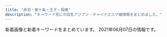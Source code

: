 ```yaml
---
title: "赤羽・東十条・王子・板橋"
description: "キーワード別にの巨乳アジアン・チャイナエステ嬢情報をまとめました。"
---
```


新着画像と新着キーワードをまとめています。
2021年06月07日の情報です。

<DmmAffiliateIns />
<KeywordTable
  shops={
    [
    {
        "station": "JR\u6771\u5341\u6761\u99c5\u5317\u53e3",
        "keywords": {
            "86": 2,
            "D": 2
        },
        "name": "\u9999\u9999",
        "img_links": [
            "http://shanshan-esthe.com/img/no.png",
            "http://shanshan-esthe.com/img/sta0.jpg",
            "http://shanshan-esthe.com/img/sta14.jpg",
            "http://shanshan-esthe.com/img/st14.jpg",
            "http://shanshan-esthe.com/img/st16.jpg"
        ],
        "url": "http://shanshan-esthe.com/"
    },
    {
        "station": "JR\u8d64\u7fbd\u99c5\u5357\u53e3",
        "name": "Darling \uff5e\u30c0\u30fc\u30ea\u30f3\uff5e",
        "url": "http://www.darling.esjp.info/",
        "img_links": [
            "http://www.darling.esjp.info/img/nav-006.png",
            "http://www.darling.esjp.info/img/top01.png",
            "http://www.darling.esjp.info/files/008.jpg",
            "http://www.darling.esjp.info/img/nav-004.png",
            "http://www.darling.esjp.info/img/nav-002.png",
            "http://www.darling.esjp.info/img/stt.jpg",
            "http://www.darling.esjp.info/img/nav-003.png",
            "http://www.darling.esjp.info/img/nav-005.png",
            "http://www.darling.esjp.info/files/001.jpg",
            "http://www.darling.esjp.info/files/007.jpg",
            "http://www.darling.esjp.info/img/tel.png",
            "http://www.darling.esjp.info/img/nav-001.png",
            "http://www.darling.esjp.info/img/stb.jpg",
            "http://www.darling.esjp.info/files/002.jpg",
            "http://www.darling.esjp.info/files/003.jpg"
        ],
        "keywords": {
            "87": 4,
            "D": 5,
            "86": 1
        }
    },
    {
        "station": "JR\u8d64\u7fbd\u99c5",
        "name": "\u30e1\u30eb\u30c6\u30a3\u2015\u30e9\u30f4",
        "img_links": [
            "http://meltylove.xyz/images/r1.png",
            "http://meltylove.xyz/images/g3.jpg",
            "http://meltylove.xyz/images/s3.png",
            "http://meltylove.xyz/images/r3.png",
            "http://meltylove.xyz/images/g1.jpg",
            "http://meltylove.xyz/images/g2.jpg",
            "http://meltylove.xyz/images/room4.png",
            "http://meltylove.xyz/images/g4.jpg",
            "http://meltylove.xyz/images/top.jpg",
            "http://meltylove.xyz/images/room1.jpg",
            "http://meltylove.xyz/images/room3.png",
            "http://meltylove.xyz/images/room2.png",
            "http://meltylove.xyz/images/end.png",
            "http://meltylove.xyz/images/r2.png",
            "http://meltylove.xyz/images/g0.jpg",
            "http://meltylove.xyz/images/g5.jpg",
            "http://meltylove.xyz/images/s1.png",
            "http://meltylove.xyz/images/new.png"
        ],
        "keywords": {
            "87": 2,
            "84": 6,
            "C": 6,
            "88": 2,
            "D": 4,
            "86": 9
        },
        "url": "http://meltylove.xyz/"
    },
    {
        "img_links": [
            "http://angel-aroma.net/img/m3.jpg",
            "http://angel-aroma.net/img/m2.jpg",
            "http://angel-aroma.net/img/m4.jpg",
            "http://angel-aroma.net/img/sta1.jpg",
            "http://angel-aroma.net/img/qr.jpg",
            "http://angel-aroma.net/img/sta6.jpg",
            "http://angel-aroma.net/img/top.jpg",
            "http://angel-aroma.net/img/m6.jpg",
            "http://angel-aroma.net/img/m1.jpg",
            "http://angel-aroma.net/img/stafft.jpg",
            "http://angel-aroma.net/img/sta3.jpg",
            "http://angel-aroma.net/img/m5.jpg",
            "http://angel-aroma.net/img/m20.jpg",
            "http://angel-aroma.net/img/sta2.jpg",
            "http://angel-aroma.net/img/m10.jpg",
            "http://angel-aroma.net/img/sta5.jpg",
            "http://angel-aroma.net/img/m30.jpg",
            "http://angel-aroma.net/img/no.png"
        ],
        "name": "\u30c0\u30fc\u30ea\u30f3",
        "station": "JR\u8d64\u7fbd\u99c5\u6771\u53e3",
        "keywords": {
            "86": 4,
            "87": 2,
            "82": 2,
            "84": 2
        },
        "url": "http://angel-aroma.net/"
    },
    {
        "keywords": {},
        "station": "JR\u738b\u5b50\u99c5\u5317\u53e3",
        "name": "Lucky",
        "img_links": [],
        "url": "https://kirakira.xyz.mn/"
    },
    {
        "keywords": {},
        "station": "JR\u8d64\u7fbd\u99c5\u5357\u53e3",
        "name": "\u53f0\u6e7e\u30a2\u30ed\u30de",
        "img_links": [
            "http://esthe-taiwanaroma.com/img/aoi.jpg",
            "http://esthe-taiwanaroma.com/img/anna.png",
            "http://esthe-taiwanaroma.com/img/2biore.png",
            "http://esthe-taiwanaroma.com/img/3kenon.png",
            "http://esthe-taiwanaroma.com/img/sara2.jpg",
            "http://esthe-taiwanaroma.com/img/pagetop.png",
            "http://esthe-taiwanaroma.com/img/ami.jpg",
            "http://esthe-taiwanaroma.com/img/corona-4.jpg",
            "http://esthe-taiwanaroma.com/img/hina.jpg",
            "http://esthe-taiwanaroma.com/img/mask04.jpg",
            "http://esthe-taiwanaroma.com/img/4ugai.png",
            "http://esthe-taiwanaroma.com/img/mask01.jpg",
            "http://esthe-taiwanaroma.com/img/mika2.jpg",
            "http://esthe-taiwanaroma.com/img/yuki.jpg",
            "http://esthe-taiwanaroma.com/img/miyu.jpg",
            "http://esthe-taiwanaroma.com/img/erika01.jpg",
            "http://esthe-taiwanaroma.com/img/tel_img.png",
            "http://esthe-taiwanaroma.com/img/corona-3.jpg",
            "http://esthe-taiwanaroma.com/img/mami03.png",
            "http://esthe-taiwanaroma.com/img/mami.jpg",
            "http://esthe-taiwanaroma.com/img/emi001.jpg",
            "http://esthe-taiwanaroma.com/img/photo_01.jpg",
            "http://esthe-taiwanaroma.com/img/corona-5.jpg",
            "http://esthe-taiwanaroma.com/img/mizuho03.jpg",
            "http://esthe-taiwanaroma.com/img/mask03.jpg",
            "http://esthe-taiwanaroma.com/img/sayaka.jpg",
            "http://esthe-taiwanaroma.com/img/iphone.png",
            "http://esthe-taiwanaroma.com/img/kasumi.jpg",
            "http://esthe-taiwanaroma.com/img/topbg02.jpg",
            "http://esthe-taiwanaroma.com/img/corona-2.jpg",
            "http://esthe-taiwanaroma.com/img/mask05.jpg",
            "http://esthe-taiwanaroma.com/img/mask02.jpg",
            "http://esthe-taiwanaroma.com/img/head_img.png",
            "http://esthe-taiwanaroma.com/img/sara002.jpg",
            "http://esthe-taiwanaroma.com/img/1purazuma.png"
        ],
        "url": "http://esthe-taiwanaroma.com/"
    },
    {
        "img_links": [
            "https://nippori-massage.com/icon/twitter.png",
            "https://nippori-massage.com/images/esthe3.jpg",
            "https://nippori-massage.com/images/esthe1.jpg",
            "https://nippori-massage.com/icon/line.png",
            "https://scdn.line-apps.com/n/line_add_friends/btn/ja.png",
            "https://nippori-massage.com/images/obi.jpg",
            "https://nippori-massage.com/room/room-l4.jpg",
            "https://nippori-massage.com/line/10min-coupon.png",
            "https://nippori-massage.com//icon/facebook.png",
            "https://nippori-massage.com/room/room-l1.jpg",
            "https://nippori-massage.com/staff/sakura-l1.jpg",
            "https://nippori-massage.com/room/room-l3.jpg",
            "https://nippori-massage.com/icon/facebook.png",
            "https://nippori-massage.com/room/room-l2.jpg",
            "https://nippori-massage.com/images/clear.png",
            "https://nippori-massage.com/images/main1.jpg",
            "https://nippori-massage.com/images/esthe4.jpg",
            "https://nippori-massage.com/footer/footer-staff.png",
            "https://nippori-massage.com/footer/footer-line.png",
            "https://nippori-massage.com/images/qrcode.png",
            "https://nippori-massage.com/staff/sakura-s1.jpg",
            "https://nippori-massage.com/line/line-qr.png",
            "https://nippori-massage.com/mens-esthe/2021/04/15/sakura-s1.jpg",
            "https://nippori-massage.com/images/main-sp.jpg",
            "https://nippori-massage.com/icon/yelp.png",
            "https://nippori-massage.com/images/esthe2.jpg",
            "https://nippori-massage.com/footer/footer-tel.png",
            "https://nippori-massage.com/images/header3.png",
            "https://nippori-massage.com/images/line_friend.png"
        ],
        "station": "\u5c3e\u4e45\u99c5",
        "name": "\u56de\u697d\u82d1",
        "url": "https://nippori-massage.com/",
        "keywords": {}
    },
    {
        "station": "JR\u8d64\u7fbd\u99c5\u6771\u53e3",
        "url": "http://www.kaen.relaxmens.com/",
        "keywords": {
            "85": 30,
            "D": 6,
            "86": 6,
            "87": 6,
            "E": 6,
            "C": 30
        },
        "img_links": [
            "http://www.kaen.relaxmens.com/images/maining.jpg",
            "http://www.kaen.relaxmens.com/files/007.jpg",
            "http://www.kaen.relaxmens.com/images/img_tel.png",
            "http://www.kaen.relaxmens.com/images/acc2.jpg",
            "http://www.kaen.relaxmens.com/images/kanban.jpg",
            "http://www.kaen.relaxmens.com/images/top.jpg",
            "http://www.kaen.relaxmens.com/images/sp_top.jpg",
            "http://www.kaen.relaxmens.com/files/005.jpg",
            "http://www.kaen.relaxmens.com/images/sp_tit_therapist.png",
            "http://www.kaen.relaxmens.com/images/tit_new.png",
            "http://www.kaen.relaxmens.com/files/006.jpg",
            "http://www.kaen.relaxmens.com/files/008.jpg",
            "http://www.kaen.relaxmens.com/images/acc1.jpg",
            "http://www.kaen.relaxmens.com/images/acc3.jpg",
            "http://www.kaen.relaxmens.com/images/sp_tit_new.png",
            "http://www.kaen.relaxmens.com/files/009.jpg",
            "http://www.kaen.relaxmens.com/images/acc4.jpg",
            "http://www.kaen.relaxmens.com/files/002.jpg",
            "http://www.kaen.relaxmens.com/images/acc5.jpg",
            "http://www.kaen.relaxmens.com/images/tit_therapist.png",
            "http://www.kaen.relaxmens.com/files/001.jpg"
        ],
        "name": "\u83ef\u8276"
    },
    {
        "img_links": [
            "http://www.e-baby.work/staff/rina1.jpg",
            "http://www.e-baby.work/staff/haru1.jpg",
            "http://www.e-baby.work/staff/yuka1.jpg",
            "http://www.e-baby.work/img/all/loader.png",
            "http://www.e-baby.work/staff/maya1.jpg",
            "http://www.e-baby.work/staff/mihoc.jpg",
            "http://www.e-baby.work/staff/karen1.jpg",
            "http://www.e-baby.work/staff/kumi1.jpg",
            "http://www.e-baby.work/staff/miho1.jpg",
            "http://www.e-baby.work/img/all/icon2.png"
        ],
        "keywords": {
            "D": 3,
            "85": 1,
            "87": 2,
            "89": 1,
            "84": 1,
            "86": 2,
            "E": 3,
            "C": 1
        },
        "name": "\u30a2\u30a4\u30ea\u30b9",
        "station": "JR\u8d64\u7fbd\u99c5\u6771\u53e3",
        "url": "http://www.e-baby.work/"
    },
    {
        "url": "http://esthe-japan.work/flower/",
        "station": "JR\u8d64\u7fbd\u99c5\u5357\u6539\u672d\u53e3(\u6771)",
        "name": "FLOWER",
        "img_links": [
            "http://esthe-japan.work/flower/upload/202004/1588153474.png"
        ],
        "keywords": {
            "\u30bb\u30af\u30b7\u30fc": 6,
            "87": 3,
            "98": 1,
            "88": 3,
            "89": 3
        }
    },
    {
        "url": "http://lastpara.net/",
        "station": "JR\u8d64\u7fbd\u99c5\u5357\u53e3",
        "keywords": {
            "85": 9,
            "90": 2,
            "84": 4,
            "86": 4
        },
        "img_links": [
            "http://lastpara.net/img/event/camp_top_02.jpg",
            "http://lastpara.net/image/cast/cast_287_1_l.jpg",
            "http://lastpara.net/image/cast/cast_263_1_l.jpg",
            "http://lastpara.net/image/cast/cast_261_1_l.jpg",
            "http://lastpara.net/image/cast/cast_262_1_l.jpg",
            "http://lastpara.net/img/news-ttl.jpg",
            "http://lastpara.net/image/cast/cast_256_1_s.jpg",
            "http://lastpara.net/image/cast/cast_259_1_l.jpg",
            "http://lastpara.net/image/cast/cast_265_1_l.jpg",
            "http://lastpara.net/image/cast/cast_256_1_l.jpg",
            "http://lastpara.net/img/recuit.png",
            "http://lastpara.net/image/cast/cast_263_1_s.jpg",
            "http://lastpara.net/image/cast/cast_286_1_l.jpg",
            "http://lastpara.net/image/cast/cast_287_1_s.jpg",
            "http://lastpara.net/image/cast/cast_265_1_s.jpg",
            "http://lastpara.net/image/cast/cast_255_1_l.jpg",
            "http://lastpara.net/image/cast/cast_286_1_s.jpg",
            "http://lastpara.net/image/cast/cast_259_1_s.jpg"
        ],
        "name": "Last Paradise \uff5e\u30e9\u30b9\u30c8\u30d1\u30e9\u30c0\u30a4\u30b9\uff5e"
    },
    {
        "keywords": {},
        "img_links": [
            "https://higashijujo-mensesthe.com/images/camp.jpg",
            "https://higashijujo-mensesthe.com/staff/kimi-s2.jpg",
            "https://higashijujo-mensesthe.com/images/main1.jpg",
            "https://higashijujo-mensesthe.com/staff/runa-l1.jpg",
            "https://higashijujo-mensesthe.com/room/room-l4.jpg",
            "https://higashijujo-mensesthe.com/room/esthe3.jpg",
            "https://higashijujo-mensesthe.com/2019/10/21/rika-s1.jpg",
            "https://higashijujo-mensesthe.com/2019/08/10/kimi-s1.jpg",
            "https://higashijujo-mensesthe.com/menu/info.png",
            "https://higashijujo-mensesthe.com/room/room-l1.jpg",
            "https://higashijujo-mensesthe.com/menu/home.png",
            "https://higashijujo-mensesthe.com/button/staff.png",
            "https://higashijujo-mensesthe.com/images/clear.png",
            "https://higashijujo-mensesthe.com/room/esthe1.jpg",
            "https://higashijujo-mensesthe.com/staff/satomi-s1.jpg",
            "https://higashijujo-mensesthe.com/staff/lime-s1.jpg",
            "https://higashijujo-mensesthe.com/staff/lime-l1.jpg",
            "https://higashijujo-mensesthe.com/images/footer-r.png",
            "https://higashijujo-mensesthe.com/button/blog.png",
            "https://higashijujo-mensesthe.com/icon/twitter.png",
            "https://higashijujo-mensesthe.com/button/home.png",
            "https://higashijujo-mensesthe.com/room/esthe2.jpg",
            "https://higashijujo-mensesthe.com/menu/blog.png",
            "https://higashijujo-mensesthe.com/staff/satomi-l1.jpg",
            "https://higashijujo-mensesthe.com/room/room-l3.jpg",
            "https://higashijujo-mensesthe.com/2019/08/23/satomi-s1.jpg",
            "https://higashijujo-mensesthe.com/icon/facebook.png",
            "https://higashijujo-mensesthe.com/icon/yelp.png",
            "https://higashijujo-mensesthe.com/menu/gallery.png",
            "https://higashijujo-mensesthe.com/staff/kimi-l2.jpg",
            "https://higashijujo-mensesthe.com/images/footer-l.png",
            "https://higashijujo-mensesthe.com/images/header3.png",
            "https://higashijujo-mensesthe.com/images/qrcode.png",
            "https://higashijujo-mensesthe.com/images/main-sp.jpg",
            "https://higashijujo-mensesthe.com/staff/kimi-s1.jpg",
            "https://higashijujo-mensesthe.com/staff/kimi-l1.jpg",
            "https://higashijujo-mensesthe.com/icon/line.png",
            "https://higashijujo-mensesthe.com/staff/rika-s1.jpg",
            "https://higashijujo-mensesthe.com/images/flower.png",
            "https://higashijujo-mensesthe.com/staff/runa-s1.jpg",
            "https://higashijujo-mensesthe.com/room/room-l2.jpg",
            "https://higashijujo-mensesthe.com/2020/02/29/lime-s1.jpg",
            "https://higashijujo-mensesthe.com/2019/08/22/runa-s1.jpg",
            "https://higashijujo-mensesthe.com/staff/rika-l1.jpg",
            "https://higashijujo-mensesthe.com/menu/friend.png"
        ],
        "station": "JR\u6771\u5341\u6761\u99c5\u5317\u53e3",
        "name": "Love Sea",
        "url": "https://higashijujo-mensesthe.com/"
    },
    {
        "keywords": {
            "87": 6,
            "86": 8,
            "C": 15,
            "E": 6,
            "85": 2,
            "D": 10
        },
        "name": "Cocosia \uff5e\u30b3\u30b3\u30b7\u30a2\uff5e",
        "url": "http://www.cocosia.work/",
        "img_links": [
            "http://www.cocosia.work/staff/rea.jpg",
            "http://www.cocosia.work/staff/rea1.jpg",
            "http://www.cocosia.work/img/bn_contact_sp.jpg",
            "http://www.cocosia.work/staff/mao1.jpg",
            "http://www.cocosia.work/img/i_tel.png",
            "http://www.cocosia.work/img/header_info.png",
            "http://www.cocosia.work/staff/mao.jpg",
            "http://www.cocosia.work/staff/yuyu1.jpg",
            "http://www.cocosia.work/staff/mika1.jpg",
            "http://www.cocosia.work/img/int3.jpg",
            "http://www.cocosia.work/img/int2_sp.jpg",
            "http://www.cocosia.work/staff/hina1.jpg",
            "http://www.cocosia.work/staff/yuyu.jpg",
            "http://www.cocosia.work/img/int3_sp.jpg",
            "http://www.cocosia.work/img/concept.jpg",
            "http://www.cocosia.work/img/bn_howto_sp.jpg",
            "http://www.cocosia.work/staff/riya1.jpg",
            "http://www.cocosia.work/img/bn_contact.jpg",
            "http://www.cocosia.work/img/int2.jpg",
            "http://www.cocosia.work/staff/hina.jpg",
            "http://www.cocosia.work/staff/mika.jpg",
            "http://www.cocosia.work/staff/riya.jpg",
            "http://www.cocosia.work/img/int1_sp.jpg",
            "http://www.cocosia.work/img/bn_howto.jpg",
            "http://www.cocosia.work/img/int1.jpg",
            "http://www.cocosia.work/img/concept_sp.jpg"
        ],
        "station": "JR\u8d64\u7fbd\u99c5\u897f\u53e3"
    },
    {
        "keywords": {
            "84": 3,
            "85": 3,
            "86": 3,
            "83": 3
        },
        "name": "\u767e\u5408",
        "img_links": [
            "http://yuri.msa.jp/images/ser3.jpg",
            "http://yuri.msa.jp/images/staff_03.jpg",
            "http://yuri.msa.jp/images/staff_bj4.png",
            "http://yuri.msa.jp/layer/images/top/top_01.jpg",
            "http://yuri.msa.jp/layer/images/top/top_04.jpg",
            "http://yuri.msa.jp/images/staff_02.jpg",
            "http://yuri.msa.jp/layer/images/top/top_08.png",
            "http://yuri.msa.jp/images/s_info.png",
            "http://yuri.msa.jp/images/staff_04.jpg",
            "http://yuri.msa.jp/images/info.png",
            "http://yuri.msa.jp/layer/images/top.jpg",
            "http://yuri.msa.jp/images/s_service.png",
            "http://yuri.msa.jp/images/wenzi-staff.png",
            "http://yuri.msa.jp/layer/images/top/top_06.jpg",
            "http://yuri.msa.jp/images/1.jpg",
            "http://yuri.msa.jp/images/ser2.jpg",
            "http://yuri.msa.jp/images/ser4.jpg",
            "http://yuri.msa.jp/images/staff_06.jpg",
            "http://yuri.msa.jp/images/top2.jpg",
            "http://yuri.msa.jp/images/top1.jpg",
            "http://yuri.msa.jp/images/ser1.jpg",
            "http://yuri.msa.jp/layer/images/top/top_02.jpg",
            "http://yuri.msa.jp/layer/images/top/top_03.jpg",
            "http://yuri.msa.jp/layer/images/top/top_05.jpg",
            "http://yuri.msa.jp/images/staff_01.jpg",
            "http://yuri.msa.jp/images/staff_bj1.png"
        ],
        "station": "JR\u6771\u5341\u6761\u99c5\u5317\u53e3",
        "url": "http://yuri.msa.jp/"
    },
    {
        "station": "JR\u5341\u6761\u99c5\u5357\u53e3",
        "name": "\u7e01\u697d",
        "img_links": [
            "http://figret.xyz/static/picture/info_text.jpg",
            "http://figret.xyz/static/picture/bar-news.png",
            "http://figret.xyz/static/picture/info2.jpg",
            "http://figret.xyz/uploads/210515/1-2105151454123F.jpg",
            "http://figret.xyz/static/picture/girls-bar.png",
            "http://figret.xyz/static/picture/bar-infomation.png",
            "http://figret.xyz/static/picture/info1.jpg",
            "http://figret.xyz/uploads/210501/1-2105011FK05b.jpg",
            "http://figret.xyz/uploads/200520/1-200520094144146.jpg",
            "http://figret.xyz/uploads/200520/1-200520100430557.jpg",
            "http://figret.xyz/static/picture/bar-inte.png",
            "http://figret.xyz/uploads/210517/1-21051G0253T50.jpg",
            "http://figret.xyz/uploads/200520/1-200520100455411.jpg",
            "http://figret.xyz/static/picture/bar-girls.png"
        ],
        "keywords": {
            "D": 5,
            "85": 2,
            "C": 1,
            "87": 1
        },
        "url": "http://figret.xyz/"
    },
    {
        "url": "http://www.roserelaxation.info/",
        "img_links": [
            "http://www.roserelaxation.info/upload/202007/thumb/1594636684.jpg",
            "http://www.roserelaxation.info/upload/201807/thumb/1531195952.jpg",
            "http://www.roserelaxation.info/upload/201801/thumb/1517150493.jpg",
            "http://www.roserelaxation.info/upload/202008/1598846272.jpg",
            "http://www.roserelaxation.info/upload/201807/thumb_dis/1531195952.jpg",
            "http://www.roserelaxation.info/upload/images/20170613_104732.jpg",
            "http://www.roserelaxation.info/upload/images/20171206_132919.jpg",
            "http://www.roserelaxation.info/upload/images/20170525_102731.jpg",
            "http://www.roserelaxation.info/upload/201712/thumb/1512155748.jpg",
            "http://www.roserelaxation.info/upload/202007/thumb_dis/1594636246.jpg",
            "http://www.roserelaxation.info/upload/201712/1512155748.jpg",
            "http://www.roserelaxation.info/upload/202007/1594636684.jpg",
            "http://www.roserelaxation.info/upload/202007/thumb_dis/1594636355.jpg",
            "http://www.roserelaxation.info/upload/images/20171206_132823.jpg",
            "http://www.roserelaxation.info/upload/201707/1499300573.jpg",
            "http://www.roserelaxation.info/upload/201807/1531195952.jpg",
            "http://www.roserelaxation.info/upload/201712/thumb_dis/1512155748.jpg",
            "http://www.roserelaxation.info/upload/images/20171214_032900.jpg",
            "http://www.roserelaxation.info/upload/202007/thumb/1594636355.jpg",
            "http://www.roserelaxation.info/upload/201801/thumb_dis/1517150493.jpg",
            "http://www.roserelaxation.info/upload/201808/thumb_dis/1535596152.jpg",
            "http://www.roserelaxation.info/upload/201807/1531197286.jpg",
            "http://www.roserelaxation.info/upload/images/20171206_133002.jpg",
            "http://www.roserelaxation.info/upload/images/20171206_132851.jpg",
            "http://www.roserelaxation.info/upload/201708/1502280972.jpg",
            "http://www.roserelaxation.info/upload/202007/1594636246.jpg",
            "http://www.roserelaxation.info/upload/202007/thumb_dis/1594636684.jpg",
            "http://www.roserelaxation.info/upload/201801/1517150493.jpg",
            "http://www.roserelaxation.info/upload/201708/thumb_dis/1502280972.jpg",
            "http://www.roserelaxation.info/upload/images/20170706_091357.jpg",
            "http://www.roserelaxation.info/upload/201807/thumb/1531195547.jpg",
            "http://www.roserelaxation.info/upload/202007/1594636355.jpg",
            "http://www.roserelaxation.info/upload/201807/1531195547.jpg",
            "http://www.roserelaxation.info/upload/201807/thumb_dis/1531197286.jpg",
            "http://www.roserelaxation.info/upload/202007/thumb/1594636246.jpg",
            "http://www.roserelaxation.info/upload/202007/thumb_dis/1594636322.jpg",
            "http://www.roserelaxation.info/upload/201807/thumb_dis/1531195547.jpg"
        ],
        "name": "Only one \uff5e\u30aa\u30f3\u30ea\u30fc\u30ef\u30f3\uff5e",
        "keywords": {},
        "station": "JR\u8d64\u7fbd\u99c5\u5357\u53e3"
    },
    {
        "keywords": {
            "C": 5,
            "87": 5,
            "E": 5,
            "86": 10,
            "85": 5,
            "D": 10
        },
        "img_links": [
            "http://coconat.work/images/staff_t.jpg",
            "http://coconat.work/images/m-head01.jpg",
            "http://coconat.work/images/news.jpg",
            "http://coconat.work/staff/yuko1.jpg",
            "http://coconat.work/staff/yuyu1.jpg",
            "http://coconat.work/staff/ayaka1.jpg",
            "http://coconat.work/images/m-top004.jpg",
            "http://coconat.work/images/call.png",
            "http://coconat.work/images/interior_t.jpg",
            "http://coconat.work/staff/rina1.jpg",
            "http://coconat.work/images/news_t.jpg"
        ],
        "name": "\u30b3\u30b3\u30ca\u30c3\u30c4",
        "station": "JR\u8d64\u7fbd\u99c5\u6771\u53e3",
        "url": "http://coconat.work/"
    },
    {
        "name": "\u685c\u306e\u604b",
        "img_links": [
            "http://www.crossu.xyz/uploads/180620/1-1P62010154K00.png",
            "http://www.crossu.xyz/templets/default/picture/rec1.png",
            "http://www.crossu.xyz/uploads/181211/1-1Q2111433162D.jpg",
            "http://www.crossu.xyz/uploads/allimg/180620/1-1P6201013133b.jpg",
            "http://www.crossu.xyz/uploads/180620/1-1P62010193X63.jpg",
            "http://www.crossu.xyz/uploads/191129/1-19112914393CK.jpg",
            "http://www.crossu.xyz/uploads/200528/1-20052Q52142229.jpg",
            "http://www.crossu.xyz/uploads/180621/1-1P621101232H4.jpg",
            "http://www.crossu.xyz/uploads/190924/1-1Z9241056212J.jpg",
            "http://www.crossu.xyz/templets/default/picture/head.jpg",
            "http://www.crossu.xyz/templets/default/picture/news.jpg",
            "http://www.crossu.xyz/templets/default/picture/staff_t.jpg",
            "http://www.crossu.xyz/templets/default/picture/interior_t.jpg",
            "http://www.crossu.xyz/uploads/191119/1-19111915043V27.jpg"
        ],
        "url": "http://www.crossu.xyz/",
        "station": "JR\u738b\u5b50\u99c5\u5317\u53e3",
        "keywords": {
            "\u30bb\u30af\u30b7\u30fc": 5
        }
    },
    {
        "station": "JR\u738b\u5b50\u99c5\u4e2d\u592e\u53e3",
        "url": "https://wagaya.xyz.mn/",
        "img_links": [],
        "name": "\u6211\u304c\u5bb6",
        "keywords": {}
    },
    {
        "name": "GOOD TIME",
        "keywords": {
            "D": 8,
            "\u30bb\u30af\u30b7\u30fc": 3,
            "85": 2,
            "87": 8
        },
        "url": "http://www.goodtime.iesjp.com/",
        "img_links": [
            "http://www.goodtime.iesjp.com/photo_news/upimg/1591860540114b630a_0.jpg",
            "http://www.goodtime.iesjp.com/images/m-right.jpg",
            "http://www.goodtime.iesjp.com/photo_news/upimg/3462960a1ab283cd4a_0.jpg",
            "http://www.goodtime.iesjp.com/images/m-top-right03.jpg",
            "http://www.goodtime.iesjp.com/images/m-left.jpg",
            "http://www.goodtime.iesjp.com/files/003.jpg",
            "http://www.goodtime.iesjp.com/files/007.jpg",
            "http://www.goodtime.iesjp.com/images/m-top03.jpg",
            "http://www.goodtime.iesjp.com/photo_news/upimg/22286608910ac9b0db_0.jpg",
            "http://www.goodtime.iesjp.com/files/006.jpg",
            "http://www.goodtime.iesjp.com/images/m-top02.jpg",
            "http://www.goodtime.iesjp.com/images/call.png",
            "http://www.goodtime.iesjp.com/images/m-yejiao.jpg",
            "http://www.goodtime.iesjp.com/files/004.jpg",
            "http://www.goodtime.iesjp.com/images/m-top-right01.jpg",
            "http://www.goodtime.iesjp.com/images/m-top-right04.jpg",
            "http://www.goodtime.iesjp.com/photo_news/upimg/3943160b5eaf8ad73c_1.jpg",
            "http://www.goodtime.iesjp.com/photo_news/upimg/6226360739cbd5fa6e_0.jpg",
            "http://www.goodtime.iesjp.com/images/top-left01.jpg",
            "http://www.goodtime.iesjp.com/images/m-top-right02.jpg",
            "http://www.goodtime.iesjp.com/files/001.jpg",
            "http://www.goodtime.iesjp.com/photo_news/upimg/2288060497ed9031e6_0.jpg",
            "http://www.goodtime.iesjp.com/images/m-head.jpg"
        ],
        "station": "\u8d64\u7fbd\u5ca9\u6df5\u99c52\u756a\u51fa\u53e3"
    },
    {
        "keywords": {
            "C": 15
        },
        "url": "http://oji.pink/",
        "name": "\u7f8e\u5065",
        "station": "JR\u738b\u5b50\u99c5\u5317\u53e3",
        "img_links": [
            "http://oji.pink/images/mobile.jpg",
            "http://oji.pink/images/r4.jpg",
            "http://oji.pink/images/g0.jpg",
            "http://oji.pink/images/yuki.jpg",
            "http://oji.pink/images/aki.jpg",
            "http://oji.pink/images/g1.jpg",
            "http://oji.pink/images/zi_link.png",
            "http://oji.pink/images/1.png",
            "http://oji.pink/images/3.png",
            "http://oji.pink/images/r3.jpg",
            "http://oji.pink/images/new1.jpg",
            "http://oji.pink/images/zi_staff.png",
            "http://oji.pink/images/g5.jpg",
            "http://oji.pink/images/g2.jpg",
            "http://oji.pink/images/r1.jpg",
            "http://oji.pink/images/r2.jpg",
            "http://oji.pink/images/g7.jpg",
            "http://oji.pink/images/top.jpg"
        ]
    },
    {
        "station": "\u84ee\u6839\u99c5\u6771\u53e3",
        "name": "\u767e\u5408",
        "url": "http://www.l-yuri.work/",
        "keywords": {},
        "img_links": [
            "http://www.l-yuri.work/images/sys.png",
            "http://www.l-yuri.work/images/staff_t.jpg",
            "http://www.l-yuri.work/images/3.png",
            "http://www.l-yuri.work/images/5.png",
            "http://www.l-yuri.work/img/kaori1.jpg",
            "http://www.l-yuri.work/staff/kaori.jpg",
            "http://www.l-yuri.work/img/miki1.jpg",
            "http://www.l-yuri.work/img/rina1.jpg",
            "http://www.l-yuri.work/images/1.png",
            "http://www.l-yuri.work/images/h_line.jpg",
            "http://www.l-yuri.work/staff/emi.jpg",
            "http://www.l-yuri.work/images/int1.png",
            "http://www.l-yuri.work/images/tg.jpg",
            "http://www.l-yuri.work/images/interior_t.jpg",
            "http://www.l-yuri.work/staff/aki.jpg",
            "http://www.l-yuri.work/img/aki1.jpg",
            "http://www.l-yuri.work/images/s1.png",
            "http://www.l-yuri.work/images/int2.png",
            "http://www.l-yuri.work/images/2.png",
            "http://www.l-yuri.work/staff/rina.jpg",
            "http://www.l-yuri.work/images/4.png",
            "http://www.l-yuri.work/staff/miki.jpg",
            "http://www.l-yuri.work/images/head.jpg",
            "http://www.l-yuri.work/images/news.png",
            "http://www.l-yuri.work/images/tel.jpg",
            "http://www.l-yuri.work/images/mobile.jpg",
            "http://www.l-yuri.work/img/emi1.jpg"
        ]
    }
]
}
/>
<DmmAffiliateScript />
